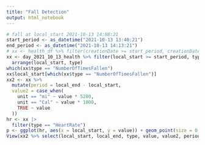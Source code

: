 ```yaml
---
title: "Fall Detection"
output: html_notebook
---
```




```r
# fall at local_start 2021-10-13 14:08:21
start_period <- as_datetime("2021-10-13 13:40:21")
end_period <- as_datetime("2021-10-13 14:13:21")
# xx <- health_df %>% filter(creationDate >= start_period, creationDate <= end_period)
xx <- day_2021_10_13_health %>% filter(local_start >= start_period, type != "BasalEnergyBurned", sourceName == "Watch") %>% 
  arrange(local_start, type)
which(xx$type == "NumberOfTimesFallen")
xx$local_start[which(xx$type == "NumberOfTimesFallen")]
xx2 <- xx %>% 
  mutate(period = local_end - local_start,
  value2 = case_when(
    unit == "mi" ~ value * 5280,
    unit == "Cal" ~ value * 1000,
    TRUE ~ value
  )) 
hr <- xx |> 
  filter(type == "HeartRate")
p <- ggplot(hr, aes(x = local_start, y = value)) + geom_point(size = 0.3)
View(xx2 %>% select(local_start, local_end, type, value, value2, period, unit, sourceName, Version, workout_utc_start))
```


